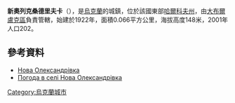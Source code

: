 {{coord|49|55|18|N|37|18|43|E|scale:100000_region:UA|display=title}}
{{Infobox settlement
|official_name            = 新奧列克桑德里夫卡
|native_name = 
|settlement_type          = [[城鎮|城鎮]]
|image_skyline            = 
|imagesize                = 
|image_map                = 
|mapsize                  = 
|pushpin_map  =
|pushpin_label = 
|pushpin_label_position   = 
|pushpin_map_caption      = 
|subdivision_type         = [[世界政區索引|國家]]
|subdivision_type1        = [[烏克蘭行政區劃|州]]
|subdivision_type2        = [[區(烏克蘭)|區]]
|subdivision_name         = [[烏克蘭|烏克蘭]]
|subdivision_name1        = [[哈爾科夫州|哈爾科夫州]]
|subdivision_name2        = [[大布爾盧克區|大布爾盧克區]]
|elevation_ft             = 485
|elevation_m              = 148
|timezone                 = [[EET|EET]]
|area_total_km2           = 
|area_land_km2            = 0.066
|area_water_km2           = 
|area_total_sq_mi         = 
|area_land_sq_mi          = 
|area_water_sq_mi         = 
|population_as_of         = [[2001|2001]]
|population_footnotes     = 
|population_total         = 202
|population_density_km2   = 3060.61
|population_density_sq_mi = auto
|utc_offset               = +2
|coordinates              =  |coor_pinpoint           = 
|coordinates_footnotes   = 
|timezone_DST             = [[EEST|EEST]]
|utc_offset_DST           = +3
|postal_code_type         = [[郵政編碼|郵政編碼]]
|postal_code              = 62457 
|area_code                = {{link-en|电话区号+380 5752|Area code 380 5752|380 5752}}
|blank_name = [[地名信息系统|KOATUU]]
|blank_info = 6321485306
|population_density_rank=|iso_code=|founder=}}
'''新奧列克桑德里夫卡'''（{{lang-uk|Нова Олександрівка}}），是[[烏克蘭|烏克蘭]]的城鎮，位於該國東部[[哈爾科夫州|哈爾科夫州]]，由[[大布爾盧克區|大布爾盧克區]]負責管轄，始建於1922年，面積0.066平方公里，海拔高度148米，2001年人口202。

==參考資料==
*[http://gska2.rada.gov.ua/pls/z7502/A005?rdat1=09.01.2009&rf7571=32711 Нова Олександрівка]{{dead link|date=2018年3月 |bot=InternetArchiveBot |fix-attempted=yes }}
* [http://weather.in.ua/ua/har'kovskaja/17109 Погода в селі Нова Олександрівка] {{Wayback|url=http://weather.in.ua/ua/har%27kovskaja/17109 |date=20160323025258 }}

{{Ukraine-geo-stub}}
[[Category:烏克蘭城市|Category:烏克蘭城市]]